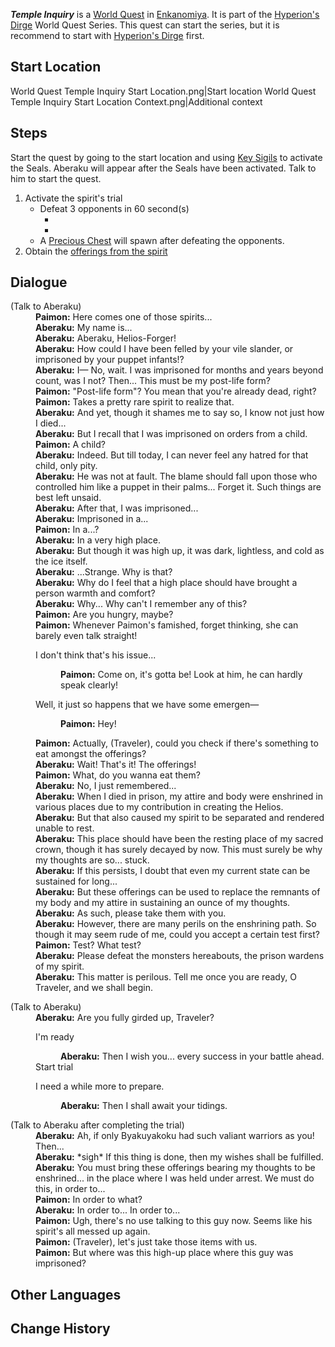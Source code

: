 {{Quest Infobox
|id            = 
|image         = World Quest Temple Inquiry Start Location Context.png
|type          = World
|chapter       = Hyperion's Dirge
|region        = Inazuma
|area          = Enkanomiya
|subarea       = Evernight Temple
|summary       = 
|startLocation = [[Evernight Temple]], [[Enkanomiya]], [[Inazuma]]
|requirement   = [[The Subterranean Trials of Drake and Serpent]]
|concurrent    = Narrow Inquiry
|concurrent2   = Serpent's Heart Inquiry
|parent        = Hyperion's Dirge (Quest)
|other         = {{Card|Offerings of the Temple|1}}
|characters    = Aberaku; Paimon; Traveler
}}
'''''Temple Inquiry''''' is a [[World Quest]] in [[Enkanomiya]]. It is part of the [[Hyperion's Dirge]] World Quest Series. This quest can start the series, but it is recommend to start with [[Hyperion's Dirge (Quest)|Hyperion's Dirge]] first.

==Start Location==
<gallery>
World Quest Temple Inquiry Start Location.png|Start location
World Quest Temple Inquiry Start Location Context.png|Additional context
</gallery>

==Steps==
Start the quest by going to the start location and using [[Key Sigil]]s to activate the Seals. Aberaku will appear after the Seals have been activated. Talk to him to start the quest.

# Activate the spirit's trial
#* Defeat 3 opponents in 60 second(s)
#** {{Enemy|Rockfond Rifthound|x=1}}
#** {{Enemy|Rockfond Rifthound Whelp|x=2}}
#* A [[Precious Chest]] will spawn after defeating the opponents.
# Obtain the [[Offerings of the Temple|offerings from the spirit]]

==Dialogue==
{{Quest Description|Clear the trials according to the path prescribed by the spirit named Aberaku and obtain the offerings...}}
{{Dialogue start}}
;(Talk to Aberaku)
:'''Paimon:''' Here comes one of those spirits...
:'''Aberaku:''' My name is...
:'''Aberaku:''' Aberaku, Helios-Forger!
:'''Aberaku:''' How could I have been felled by your vile slander, or imprisoned by your puppet infants!?
:'''Aberaku:''' I&mdash; No, wait. I was imprisoned for months and years beyond count, was I not? Then... This must be my post-life form?
:'''Paimon:''' "Post-life form"? You mean that you're already dead, right?
:'''Paimon:''' Takes a pretty rare spirit to realize that.
:'''Aberaku:''' And yet, though it shames me to say so, I know not just how I died...
:'''Aberaku:''' But I recall that I was imprisoned on orders from a child.
:'''Paimon:''' A child?
:'''Aberaku:''' Indeed. But till today, I can never feel any hatred for that child, only pity.
:'''Aberaku:''' He was not at fault. The blame should fall upon those who controlled him like a puppet in their palms... Forget it. Such things are best left unsaid.
:'''Aberaku:''' After that, I was imprisoned...
:'''Aberaku:''' Imprisoned in a...
:'''Paimon:''' In a...?
:'''Aberaku:''' In a very high place.
:'''Aberaku:''' But though it was high up, it was dark, lightless, and cold as the ice itself.
:'''Aberaku:''' ...Strange. Why is that?
:'''Aberaku:''' Why do I feel that a high place should have brought a person warmth and comfort?
:'''Aberaku:''' Why... Why can't I remember any of this?
:'''Paimon:''' Are you hungry, maybe?
:'''Paimon:''' Whenever Paimon's famished, forget thinking, she can barely even talk straight!
:{{DIcon}} I don't think that's his issue...
::'''Paimon:''' Come on, it's gotta be! Look at him, he can hardly speak clearly!
:{{DIcon}} Well, it just so happens that we have some emergen&mdash;
::'''Paimon:''' Hey!
:'''Paimon:''' Actually, (Traveler), could you check if there's something to eat amongst the offerings?
:'''Aberaku:''' Wait! That's it! The offerings!
:'''Paimon:''' What, do you wanna eat them?
:'''Aberaku:''' No, I just remembered...
:'''Aberaku:''' When I died in prison, my attire and body were enshrined in various places due to my contribution in creating the Helios.
:'''Aberaku:''' But that also caused my spirit to be separated and rendered unable to rest.
:'''Aberaku:''' This place should have been the resting place of my sacred crown, though it has surely decayed by now. This must surely be why my thoughts are so... stuck.
:'''Aberaku:''' If this persists, I doubt that even my current state can be sustained for long...
:'''Aberaku:''' But these offerings can be used to replace the remnants of my body and my attire in sustaining an ounce of my thoughts.
:'''Aberaku:''' As such, please take them with you.
:'''Aberaku:''' However, there are many perils on the enshrining path. So though it may seem rude of me, could you accept a certain test first?
:'''Paimon:''' Test? What test?
:'''Aberaku:''' Please defeat the monsters hereabouts, the prison wardens of my spirit.
:'''Aberaku:''' This matter is perilous. Tell me once you are ready, O Traveler, and we shall begin.

;(Talk to Aberaku)
:'''Aberaku:''' Are you fully girded up, Traveler?
:{{DIcon}} I'm ready
::'''Aberaku:''' Then I wish you... every success in your battle ahead.
:;Start trial
:{{DIcon}} I need a while more to prepare.
::'''Aberaku:''' Then I shall await your tidings.

;(Talk to Aberaku after completing the trial)
:'''Aberaku:''' Ah, if only Byakuyakoku had such valiant warriors as you! Then...
:'''Aberaku:''' *sigh* If this thing is done, then my wishes shall be fulfilled.
:'''Aberaku:''' You must bring these offerings bearing my thoughts to be enshrined... in the place where I was held under arrest. We must do this, in order to...
:'''Paimon:''' In order to what?
:'''Aberaku:''' In order to... In order to...
:'''Paimon:''' Ugh, there's no use talking to this guy now. Seems like his spirit's all messed up again.
:'''Paimon:''' (Traveler), let's just take those items with us.
:'''Paimon:''' But where was this high-up place where this guy was imprisoned?
{{Dialogue end}}

==Other Languages==
{{Other Languages
|en      = Temple Inquiry
|zhs     = 庙前的叩问
|zhs_rm  = Miào Qián de Kòu Wèn
|zht     = 廟前的叩問
|zht_rm  = Miào Qián de Kòu Wèn
|zh_tl   = Inquiry at the Front of the Temple
|ja      = 寺の前を訪ねる
|ja_rm   = Tera no Mae wo Tazuneru
|ja_tl   = Visiting the Temple's Front
|ko      = 사당 앞의 질문
|ko_rm   = Sadang Ap-ui Jilmun
|ko_tl   = Temple's Front's Question
|es      = El acertijo del templo
|es_tl   = The Puzzle of the Temple
|fr      = Enquête au temple
|fr_tl   = Inquiry in the Temple
|ru      = Испытание Храма
|ru_tl   = Temple Trial
|th      = คำถามของวิหาร
|th_rm   = 
|th_tl   = 
|vi      = Thăm Dò Ngôi Đền
|vi_tl   = 
|de      = Frage vor dem Tempel
|de_tl   = Temple Inquiry
|id      = Penelaahan Temple
|id_tl   = Temple Inquiry
|pt      = Investigação no Templo
|pt_tl   = Temple Investigation
|tr      = Mabette Sorgu
|tr_tl   = 
|it      = Indagine nel tempio
|it_tl   = 
}}

==Change History==
{{Change History|2.4}}